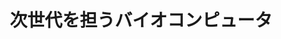﻿---
title: "次世代を担うバイオコンピュータ"
category: "生命理工学院"
vol: 19
interviewee: "相澤 益男 "
url: ""
tags: []
pdf: "19-5.pdf"
career: ""
preface: "------------"
---
